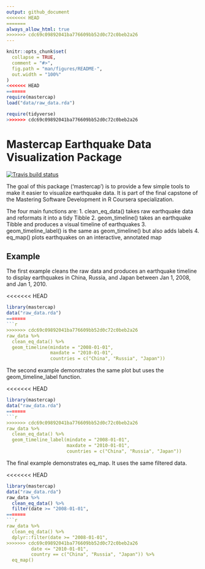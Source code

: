 ```yaml
---
output: github_document
<<<<<<< HEAD
=======
always_allow_html: true
>>>>>>> cdc69c09892041ba776609bb52d0c72c0beb2a26
---
```


<!-- README.md is generated from README.Rmd. Please edit that file -->

```r
knitr::opts_chunk$set(
  collapse = TRUE,
  comment = "#>",
  fig.path = "man/figures/README-",
  out.width = "100%"
)
<<<<<<< HEAD
=======
require(mastercap)
load("data/raw_data.rda")

require(tidyverse)
>>>>>>> cdc69c09892041ba776609bb52d0c72c0beb2a26
```

# Mastercap Earthquake Data Visualization Package

<!-- badges: start -->
[![Travis build status](https://travis-ci.com/jgbond/mastercap.svg?branch=master)](https://travis-ci.com/jgbond/mastercap)
<!-- badges: end -->

The goal of this package ('mastercap') is to provide a few simple tools to make it easier to visualize earthquake data. It is part of the final capstone of the Mastering Software Development in R Coursera specialization.

The four main functions are:
1. clean_eq_data() takes raw earthquake data and reformats it into a tidy Tibble
2. geom_timeline() takes an earthquake Tibble and produces a visual timeline of earthquakes
3. geom_timeline_label() is the same as geom_timeline() but also adds labels
4. eq_map() plots earthquakes on an interactive, annotated map

## Example

The first example cleans the raw data and produces an earthquake timeline to display earthquakes in China, Russia, and Japan between Jan 1, 2008, and Jan 1, 2010.

<<<<<<< HEAD
```r
library(mastercap)
data("raw_data.rda")
=======
```r
>>>>>>> cdc69c09892041ba776609bb52d0c72c0beb2a26
raw_data %>%
  clean_eq_data() %>%
  geom_timeline(mindate = "2008-01-01",
                maxdate = "2010-01-01",
                countries = c("China", "Russia", "Japan"))
```

The second example demonstrates the same plot but uses the geom_timeline_label function.

<<<<<<< HEAD
```r
library(mastercap)
data("raw_data.rda")
=======
```r
>>>>>>> cdc69c09892041ba776609bb52d0c72c0beb2a26
raw_data %>%
  clean_eq_data() %>%
  geom_timeline_label(mindate = "2008-01-01",
                      maxdate = "2010-01-01",
                      countries = c("China", "Russia", "Japan"))
```

The final example demonstrates eq_map. It uses the same filtered data.

<<<<<<< HEAD
```r
library(mastercap)
data("raw_data.rda")
raw_data %>%
  clean_eq_data() %>%
  filter(date >= "2008-01-01",
=======
```r
raw_data %>%
  clean_eq_data() %>%
  dplyr::filter(date >= "2008-01-01",
>>>>>>> cdc69c09892041ba776609bb52d0c72c0beb2a26
         date <= "2010-01-01",
         country == c("China", "Russia", "Japan")) %>%
  eq_map()
```

